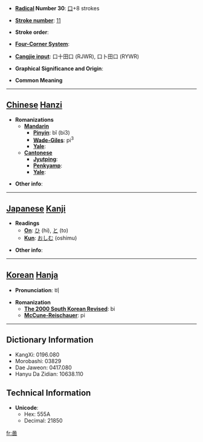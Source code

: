 * '''[[Wiktionary:Chinese radical index| Radical]] Number 30''': [[Wiktionary:Chinese radical index 口|口]]+8 strokes

* '''[[Wiktionary:Chinese total strokes index|Stroke number]]''': [[Wiktionary:Chinese total strokes index 11|11]]

* '''Stroke order''': 

* '''[[Wiktionary:Chinese four corner index|Four-Corner System]]''': 

* '''[[Wiktionary:Chinese Cangjie index|Cangjie input]]''': 口十田口 (RJWR), 口卜田口 (RYWR)

* '''Graphical Significance and Origin''': 

* '''Common Meaning'''

----

== [[Chinese]] [[Hanzi]] ==

* '''Romanizations'''
** '''[[Mandarin]]'''
*** '''[[Pinyin]]''': bǐ (bi3)
*** '''[[Wade-Giles]]''': pi<sup>3</sup>
*** '''[[Yale]]''': 
** '''[[Cantonese]]'''
*** '''[[Jyutping]]''':
*** '''[[Penkyamp]]''': 
*** '''[[Yale]]''': 

* '''Other info''': 

----

== [[Japanese]] [[Kanji]] ==

* '''Readings'''
** '''[[On]]''': [[ひ]] (hi), [[と]] (to)
** '''[[Kun]]''': [[おしむ]] (oshimu)

* '''Other info''':  

----

== [[Korean]] [[Hanja]] ==

* '''Pronunciation''': 비

* '''Romanization'''
** '''[[The 2000 South Korean Revised Romanization|The 2000 South Korean Revised]]''': bi
** '''[[McCune-Reischauer]]''': pi

----

== Dictionary Information ==

* KangXi: 0196.080
* Morobashi: 03829
* Dae Jaweon: 0417.080
* Hanyu Da Zidian: 10638.110

== Technical Information ==

* '''Unicode''':
** Hex: 555A
** Decimal: 21850

[[fr:啚]]